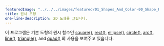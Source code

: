 ```yaml
---
featuredImage: "../../../images/featured/01_Shapes_And_Color-00_Shape_Primitives-thumbnail.png"
title: 원시 도형
one-line-description: 2D 도형을 그립니다.
---
```


이 프로그램은 기본 도형의 원시 함수인 
<a href="https://p5js.org/reference/#/p5/square" target="_blank">square()</a>,
<a href="https://p5js.org/reference/#/p5/rect" target="_blank">rect()</a>,
<a href="https://p5js.org/reference/#/p5/ellipse" target="_blank">ellipse()</a>,
<a href="https://p5js.org/reference/#/p5/circle" target="_blank">circle()</a>,
<a href="https://p5js.org/reference/#/p5/arc" target="_blank">arc()</a>,
<a href="https://p5js.org/reference/#/p5/line" target="_blank">line()</a>,
<a href="https://p5js.org/reference/#/p5/triangle" target="_blank">triangle()</a>,
and <a href="https://p5js.org/reference/#/p5/quad" target="_blank">quad()</a>
의 사용을 보여주고 있습니다.
